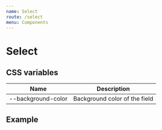 ```yaml
---
name: Select
route: /select
menu: Components
---
```


# Select

<limel-props name="limel-select" />

## CSS variables

| Name                          | Description                   |
| ----------------------------- | ----------------------------- |
| --background-color            | Background color of the field |

## Example

<limel-example name="limel-example-select" />
